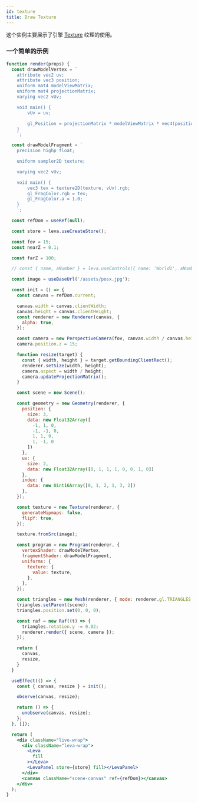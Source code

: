 ```yaml
---
id: texture
title: Draw Texture
---
```


这个实例主要展示了引擎 [Texture](/api/classes/Texture.md) 纹理的使用。

### 一个简单的示例

```jsx live
function render(props) {
  const drawModelVertex = `
    attribute vec2 uv;
    attribute vec3 position;
    uniform mat4 modelViewMatrix;
    uniform mat4 projectionMatrix;
    varying vec2 vUv;

    void main() {
        vUv = uv;

        gl_Position = projectionMatrix * modelViewMatrix * vec4(position, 1.0);
    }
    `;

  const drawModelFragment = `
    precision highp float;

    uniform sampler2D texture;

    varying vec2 vUv;

    void main() {
        vec3 tex = texture2D(texture, vUv).rgb;
        gl_FragColor.rgb = tex;
        gl_FragColor.a = 1.0;
    }
    `;

  const refDom = useRef(null);

  const store = leva.useCreateStore();

  const fov = 15;
  const nearZ = 0.1;

  const farZ = 100;

  // const { name, aNumber } = leva.useControls({ name: 'World1', aNumber: 2 }, { store });

  const image = useBaseUrl('/assets/posx.jpg');

  const init = () => {
    const canvas = refDom.current;

    canvas.width = canvas.clientWidth;
    canvas.height = canvas.clientHeight;
    const renderer = new Renderer(canvas, {
      alpha: true,
    });

    const camera = new PerspectiveCamera(fov, canvas.width / canvas.height, nearZ, farZ);
    camera.position.z = 15;

    function resize(target) {
      const { width, height } = target.getBoundingClientRect();
      renderer.setSize(width, height);
      camera.aspect = width / height;
      camera.updateProjectionMatrix();
    }

    const scene = new Scene();

    const geometry = new Geometry(renderer, {
      position: {
        size: 3,
        data: new Float32Array([
          -1, 1, 0,
          -1, -1, 0,
          1, 1, 0,
          1, -1, 0
        ])
      },
      uv: {
        size: 2,
        data: new Float32Array([0, 1, 1, 1, 0, 0, 1, 0])
      },
      index: {
        data: new Uint16Array([0, 1, 2, 1, 3, 2])
      },
    });

    const texture = new Texture(renderer, {
      generateMipmaps: false,
      flipY: true,
    });

    texture.fromSrc(image);

    const program = new Program(renderer, {
      vertexShader: drawModelVertex,
      fragmentShader: drawModelFragment,
      uniforms: {
        texture: {
          value: texture,
        },
      },
    });

    const triangles = new Mesh(renderer, { mode: renderer.gl.TRIANGLES, geometry, program });
    triangles.setParent(scene);
    triangles.position.set(0, 0, 0);

    const raf = new Raf((t) => {
      triangles.rotation.y -= 0.02;
      renderer.render({ scene, camera });
    });

    return {
      canvas,
      resize,
    }
  }

  useEffect(() => {
    const { canvas, resize } = init();

    observe(canvas, resize);

    return () => {
      unobserve(canvas, resize);
    };
  }, []);

  return (
    <div className="live-wrap">
      <div className="leva-wrap">
        <Leva
          fill
        ></Leva>
        <LevaPanel store={store} fill></LevaPanel>
      </div>
      <canvas className="scene-canvas" ref={refDom}></canvas>
    </div>
  );
}
```
